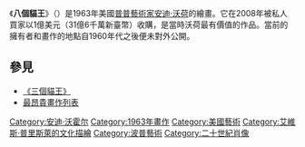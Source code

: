 {{expand|time=2016-11-23T11:36:23+00:00}}
{{Unreferenced|time=2016-11-23T10:55:05+00:00}}
{{Infobox artwork
| image_file=Eight Elvises.jpg
| image_size=250px
| title=八個貓王<br>Eight Elvises<br />
| artist=[[安迪·沃荷|安迪·沃荷]]
| year={{Start date|1963}}
| type=網印油畫
| height_imperial=6.5
| width_imperial=12
| imperial_unit= ft
| museum=個人收藏
}}
《'''八個貓王'''》（{{lang-en|''Eight Elvises''}}）是1963年美國[[波普藝術|普普藝術家]][[安迪·沃荷|安迪·沃荷]]的{{link-en|網印|silkscreen}}繪畫。它在2008年被私人買家以1億美元（31億6千萬新臺幣）收購，是當時沃荷最有價值的作品。當前的擁有者和畫作的地點自1960年代之後便未對外公開。

==參見==
* [[三個貓王|《三個貓王》]]
* [[最昂貴畫作列表|最昂貴畫作列表]]

{{安迪·華荷}}
{{艾維斯·普里斯萊}}
[[Category:安迪·沃霍尔|Category:安迪·沃霍尔]]
[[Category:1963年畫作|Category:1963年畫作]]
[[Category:美國藝術|Category:美國藝術]]
[[Category:艾維斯·普里斯萊的文化描繪|Category:艾維斯·普里斯萊的文化描繪]]
[[Category:波普藝術|Category:波普藝術]]
[[Category:二十世紀肖像|Category:二十世紀肖像]]